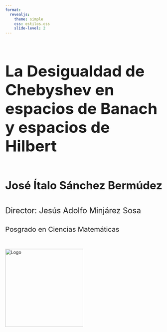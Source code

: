 ```yaml
---
format: 
  revealjs:
    theme: simple
    css: estilos.css
    slide-level: 2
---
```


<section class="title-slide" style="display: flex; flex-direction: column; height: 100vh;">

<h2 style="font-size: 50px; margin-bottom: 40px;">
  La Desigualdad de Chebyshev en espacios de Banach y espacios de Hilbert
</h2>

<p style="font-size: 35px; margin-bottom: 20px;">
  <strong>José Ítalo Sánchez Bermúdez</strong>
</p>

<p style="font-size: 25px; margin-bottom: 10px;">
  Director: Jesús Adolfo Minjárez Sosa
</p>

<p style="font-size: 22px; margin-bottom: 30px;">
  Posgrado en Ciencias Matemáticas
</p>

<img src="Imágenes/unison.png" alt="Logo" style="width: 250px; margin-top: 20px;">
</section>



# Capítulo 1

## 
<div style="display: grid; align-items: center; height: 100vh; text-align: left;">



**Definición 1.2.7.** Sean $(\Omega,\mathcal{B})$, $(\Omega',\mathcal{B}')$ espacios medibles. Un *elemento aleatorio* es una función de la forma $X$ tal que $X^{-1}(\mathcal{B}') \subset \mathcal{B}$, donde
$$
X^{-1}(\mathcal{B}') = \left\{ X^{-1}(A) : A \in \mathcal{B}' \right\}.
$$
Para este capítulo $\Omega' = \mathbb{R}$. Las funciones $X:\Omega\to\mathbb{R}$ las llamamos *variables aleatorias*.

</div>

## 

**Lema 1.2.1.** Sea $X$ una variable aleatoria, entonces para todo $\varepsilon > 0$,

$$
P(|X| \geq \varepsilon) \leq \frac{E|X|}{\varepsilon}.
$$


**Teorema 1.2.1 (Desigualdad de Markov).** Sea $X$ una variable aleatoria, entonces para todo $\varepsilon > 0$ y $k > 0$,

$$
P(|X| \geq \varepsilon) \leq \frac{E|X|^k}{\varepsilon^k}.
$$

## 

<div style="display: flex; align-items: center; height: 100%;">

**Teorema 1.2.2. (Desigualdad de Chebyshev en** $\mathbb{R}$**).** Sea $X$ una variable aleatoria tal que $E(X^2) < \infty$, entonces para todo $\varepsilon > 0,$
$$
P\bigl(|X - E(X)| \geq \varepsilon\bigr) \leq \frac{Var(X)}{\varepsilon^2}.
$$

</div>

##
<div style="display: flex; align-items: center; height: 100%;">

**Teorema 1.2.3. (Pearson, 1919).** Supongamos que $X$ es una variable aleatoria para la cual $E(X^{2s})$ existe. Entonces, para todo $\varepsilon > 0, s > 0,$
$$
P\bigl(|X - E(X)| \geq \varepsilon\bigr) \leq \frac{E(X^{2s})}{\varepsilon^{2s}}.
$$

</div>

# Capítulo 2

##

**Definición 2.1.1.** Sean $X$ y $Y$ variables aleatorias. Definimos el *coeficiente de correlación* de $X$ y $Y$ como
$$
\rho(X, Y) = \frac{Cov(X, Y)}{\sqrt{Var(X) Var(Y)}},
$$
donde $Cov(X, Y) = E\left[(X - E(X))(Y - E(Y))\right]$.



**Teorema 2.2.1. (Valencia et al. 2012).**  
Si $X$ y $Y$ son variables aleatorias con coeficiente de correlación $\rho$, entonces para $\varepsilon > 0$
$$
P\left( |X - E(X)| \geq \sqrt{Var(X)} \text{ o } |Y - E(Y)| \geq \sqrt{Var(Y)} \right) \leq \frac{1 + \sqrt{1 - \rho^2}}{\varepsilon^2}.
$$

##

**Lema 2.2.1.**  
Sea $X$ un vector aleatorio con $E\|X\|^2 < \infty$ y $\|\cdot\|$ la norma euclidiana en $\mathbb{R}^n$. Entonces, para cualquier $\varepsilon > 0$,

$$
P\left( \|X\| \geq \varepsilon \right) \leq \frac{E\|X\|^2}{\varepsilon^2}.
$$


**Teorema 2.2.1.**  
Sea $X$ un vector aleatorio, entonces para $\varepsilon > 0$,

$$
P\left( \|X - E(X)\| \geq \varepsilon \right) \leq \frac{\mathrm{Var}(X)}{\varepsilon^2},
$$

donde $\|\cdot\|$ denota la norma euclidiana en $\mathbb{R}^n$.

##
<div style="display: flex; align-items: center; height: 100%;">

**Teorema 2.3.4. (Chen, 2007).**  Para cualquier vector aleatorio $X$ con matriz de covarianza $\Sigma$, entonces para $\varepsilon > 0$,
$$
P\left( (X - E(X))^{T} \Sigma^{-1} (X - E(X)) \geq \varepsilon \right) \leq \frac{n}{\varepsilon}.
$$

</div>

##
<div style="display: flex; align-items: center; height: 100%;">

**Teorema 2.3.5. (Budny, 2014).** Para cualquier vector aleatorio $X$ con matriz de covarianza $\Sigma$ definida positiva y tal que $E\left[ (X - E(X))^T \Sigma^{-1} (X - E(X)) \right]^s < \infty$, entonces para $\varepsilon > 0$ y $s > 0$,
$$
P\left( (X - E(X))^{T} \Sigma^{-1} (X - E(X)) \geq \varepsilon \right) 
\leq \frac{E\left[ \left( (X - E(X))^{T} \Sigma^{-1} (X - E(X)) \right)^s \right]}{\varepsilon^s}.
$$

</div>

##
<div style="display: flex; align-items: center; height: 100%;">

**Teorema 2.4.1. (Navarro, 2014).**  
Sea $X = (X_1, \ldots, X_k)^T$ un vector aleatorio con $E(X) = \mu$ y matriz de covarianza $\Sigma$. Sea $\varepsilon \geq k$, entonces existe una sucesión $X_n = (X_1^{(n)}, \ldots, X_k^{(n)})$ de vectores aleatorios con media $\mu$ y matriz de covarianza $\Sigma$ tales que
$$
\lim_{n \to \infty} P\left( (X_n - E(X_n))^T \Sigma^{-1} (X_n - E(X_n)) \geq \varepsilon \right) = \frac{k}{\varepsilon}.
$$

</div>

# Capítulo 3

##
<div style="display: flex; align-items: center; height: 100%;">

**Teorema 3.2.2.**  
Supongamos que $X$ es un elemento aleatorio en un espacio de Hilbert tal que $E\|X\|^2 < \infty$, entonces para cada $\varepsilon > 0$,
$$
P\left( \|X\| > \varepsilon \right) \leq \frac{E\|X\|^2}{\varepsilon^2}.
$$

</div>

##
<div style="display: flex; align-items: center; height: 100%;">

**Definición 3.2.1. (Operador de covarianza).** Sea $H$ un espacio de Hilbert y $(H, \mathcal{B}(H), P)$ un espacio de probabilidad, $\langle \cdot, \cdot \rangle$ el producto interior de $H$. El operador de covarianza $S$ de $\mu$ es el operador hermitiano determinado de manera única por la forma cuadrática,
$$
\langle S(y), y \rangle = \int_H \langle x, y \rangle^2 \, \mu(dx), \quad y \in H.
$$
Donde $\mu$ es la distribución de probabilidad del elemento aleatorio $X : \Omega \to H$.

</div>

##
<div style="display: flex; align-items: center; height: 100%;">

**Teorema 3.2.3. (Rao, 2010).** Supongamos que $X : \Omega \to H$ es un elemento aleatorio con $E(X) = 0$, función de distribución $\mu$ y operador de covarianza $S$, tal que $\int_H \|x\|^2 \, \mu(dx) < \infty.$ Entonces, para todo $\varepsilon > 0$,
$$
P\left( \langle S(X), X \rangle > \varepsilon \right) \leq \frac{\left( \displaystyle\int_H \|x\|^2 \, \mu(dx) \right)^2}{\varepsilon}
$$
$$
P\left( \langle S^{-1}(X), X \rangle > \varepsilon \right) \leq \frac{1}{\varepsilon} \|S^{-1}\|^2 \left( \int_H \|x\|^2 \, \mu(dx) \right)^2
$$

</div>

##

<div style="display: flex; align-items: center; height: 100%;">

**Teorema 3.3.1 (Budny, 2010).** Supongamos que $X : \Omega \to H$ es un elemento aleatorio con $E(X) = 0$, función de distribución $\mu$ y operador de covarianza $S$, tal que $\int_H \|x\|^{2s} \, \mu(dx) < \infty.$ Entonces, para todo $\varepsilon > 0$,
$$
P\left( \langle S(X), X \rangle > \varepsilon \right) \leq \frac{\left( \displaystyle\int_H \|x\|^{2s} \, \mu(dx) \right)^2}{\varepsilon}
$$
$$
P\left( \langle S^{-1}(X), X \rangle > \varepsilon \right) \leq \frac{1}{\varepsilon} \|S^{-1}\|^{2s} \left( \int_H \|x\|^{2s} \, \mu(dx) \right)^2
$$

</div>

# Capítulo 4

## 


**Teorema 4.1.1.** Para $X \in L_p(B)$, $p \geq 1$, existe un único operador lineal $E : L_1(B) \to B$, llamado *la esperanza de $X$*, tal que

1. $\displaystyle E(X) = \sum_{i=1}^n P(A_i) x_i$ si $\displaystyle X = \sum_{i=1}^n \mathbf{1}_{A_i} x_i$.

2. $\|E(X)\| \leq E \|X\|$, para toda $X \in L_1(B)$.


**Lema 4.1.1.** Supongamos que $X:\Omega \to B$ es medible. Entonces existe una sucesión $\{X_n\}$ de funciones simples tales que
$$
\lim_{n \to \infty} \sup_{\omega \in \Omega} \| X_n(\omega) - X(\omega) \| = 0,
$$
y para todo $\omega \in \Omega$, para todo $n \geq 1$,  
$$
\| X_n(\omega) \| \leq 2 \| X(\omega) \|.
$$

##
<div style="display: flex; align-items: center; height: 100%;">

**Teorema 4.2.1. (Ling, Ze-Chun, 2012)** Supongamos que $X$ es un elemento aleatorio con valores en $B$, donde $B$ es un espacio de Banach con distribución de probabilidad $\mu$. Si $\int_B \|x\|^2 \mu(dx) < \infty,$ 
entonces la forma cuadrática
$$
g(S(f)) = (S(f), g) = \int_B f(x) g(x) \mu(dx), \quad \forall f, g \in B^*,
$$
determina de forma única un operador lineal acotado $S : B^* \to B$.

</div>

##
<div style="display: flex; align-items: center; height: 100%;">

**Teorema 4.2.2.(Zhou, Hu, 2012)** Supongamos que $X$ es un elemento aleatorio con valores en $B$ con $E(X)=0$ y distribución de probabilidad $\mu$, tal que $\int_B \|x\|^2 \mu(dx) < \infty,$ $P^*$ es una medida de probabilidad en $(B^*, \mathcal{B}(B^*))$, y $S: B^* \to B$ es el operador lineal definido en el Teorema \ref{T4.1}. Entonces, para cualquier $\varepsilon > 0$,
$$
P^*\left(\{ f \in B^* : (S(f), f) \geq \varepsilon \}\right) \leq \frac{1}{\varepsilon} \int_{B^*} \|f\|^{*2} P^*(df) \left(\int_B \|x\|^2 \mu(dx)\right).
$$
Si $S$ es invertible,
$$
P\left(\{ (S^{-1}(X), X) \geq \varepsilon \}\right) \leq \frac{1}{\varepsilon} \|S^{-1}\|^2 \left(\int_B \|x\|^2 \mu(dx)\right)^2.
$$

</div>

##
<div style="display: flex; align-items: center; height: 100%;">

**Proposición 4.3.1.** El Teorema 4.2.2 generaliza el Teorema 3.2.2.

</div>

##
<div style="display: flex; align-items: center; height: 100%;">

**Teorema 4.4.1. (2025).** Supongamos que $X$ es un elemento aleatorio con $E(X)=0$ y distribución de probabilidad $\mu$, que cumple con $\int_B \|x\|^{2s} \mu(dx) < \infty,$
$P^*$ es una medida de probabilidad en $(B^*, \mathcal{B}(B^*))$, y $S: B^* \to B$ es el operador lineal definido en el Teorema 4.2.1. Entonces, para cualesquiera $\varepsilon > 0$ y $s > 0$,
$$
P^*\bigl\{f \in B^* : (S(f), f) \geq \varepsilon \bigr\} \leq \dfrac{1}{\varepsilon^s} \int_{B^*} \bigl(\|f\|^*\bigr)^{2s} P^*(df) \cdot \int_B \|x\|^{2s} \mu(dx).
$$
Si $S$ es invertible,
$$
P\bigl\{ (S^{-1}(X), X) \geq \varepsilon \bigr\} \leq \dfrac{1}{\varepsilon^s} \|S^{-1}\|^{2s} \left(\int_B \|x\|^{2s} \mu(dx) \right)^2.
$$

</div>

